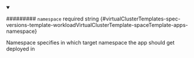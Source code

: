 
<details className="config-field" data-expandable="false" open>
<summary>

######### `namespace` <span className="config-field-required" data-required="false">required</span> <span className="config-field-type">string</span> <span className="config-field-default"></span> <span className="config-field-enum"></span> {#virtualClusterTemplates-spec-versions-template-workloadVirtualClusterTemplate-spaceTemplate-apps-namespace}

Namespace specifies in which target namespace the app should
get deployed in

</summary>



</details>
